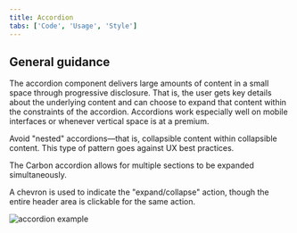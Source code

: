 ```yaml
---
title: Accordion
tabs: ['Code', 'Usage', 'Style']
---
```



## General guidance

The accordion component delivers large amounts of content in a small space through progressive disclosure. That is, the user gets key details about the underlying content and can choose to expand that content within the constraints of the accordion. Accordions work especially well on mobile interfaces or whenever vertical space is at a premium.

Avoid "nested" accordions—that is, collapsible content within collapsible content. This type of pattern goes against UX best practices.

The Carbon accordion allows for multiple sections to be expanded simultaneously.

A chevron is used to indicate the "expand/collapse" action, though the entire header area is clickable for the same action.

<ImageComponent cols="8" >

![accordion example](images/accordion-usage-1.png)

</ImageComponent>

